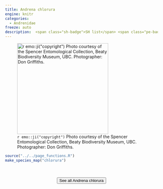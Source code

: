 ```yaml
---
title: Andrena chlorura
engine: knitr
categories:
  - Andrenidae
freeze: auto
description:  <span class="sh-badge">SH list</span> <span class="pe-badge">PM Evidence</span> <span class="gali-badge">Galiano</span>
---
```

![`r emo::ji("copyright")` Photo courtesy of the Spencer Entomological Collection, Beaty Biodiversity Museum, UBC. Photographer: Don Griffiths.](https://www.zoology.ubc.ca/entomology/main/Hymenoptera/Andrenidae/Andrena%20chlorura%20(3lateral).jpg){height=300}





```r
source("../../page_functions.R")
make_species_map("chlorura")
```
<br><br>
<center>


<a href="https://www.zoology.ubc.ca/entomology/main/Hymenoptera/Andrenidae/Andrena%20chlorura.php"><button type="button" class="btn btn-secondary">See all Andrena chlorura <i class="fa-solid fa-arrow-up-right-from-square"></i> </button></a>
</center>

